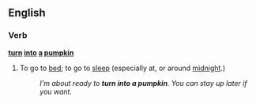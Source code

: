 ==English==

===Verb===
'''[[turn]] [[into]] [[a]] [[pumpkin]]'''
# {{idiom}} To go to [[bed]]; to go to [[sleep]] (especially at, or around [[midnight]].)
#:''I'm about ready to '''turn into a pumpkin'''.  You can stay up later if you want.''